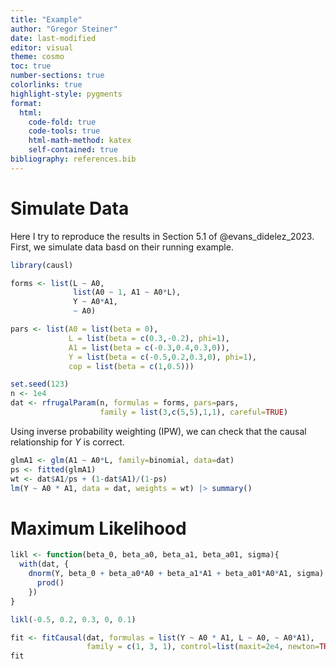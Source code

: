 ```yaml
---
title: "Example"
author: "Gregor Steiner"
date: last-modified
editor: visual
theme: cosmo
toc: true  
number-sections: true
colorlinks: true
highlight-style: pygments
format:
  html: 
    code-fold: true
    code-tools: true
    html-math-method: katex
    self-contained: true
bibliography: references.bib
---
```


# Simulate Data

Here I try to reproduce the results in Section 5.1 of @evans_didelez_2023. First, we simulate data basd on their running example.

```r
library(causl)

forms <- list(L ~ A0, 
              list(A0 ~ 1, A1 ~ A0*L),
              Y ~ A0*A1, 
              ~ A0)

pars <- list(A0 = list(beta = 0),
             L = list(beta = c(0.3,-0.2), phi=1),
             A1 = list(beta = c(-0.3,0.4,0.3,0)),
             Y = list(beta = c(-0.5,0.2,0.3,0), phi=1),
             cop = list(beta = c(1,0.5)))

set.seed(123)
n <- 1e4
dat <- rfrugalParam(n, formulas = forms, pars=pars, 
                    family = list(3,c(5,5),1,1), careful=TRUE)


```

Using inverse probability weighting (IPW), we can check that the causal relationship for $Y$ is correct.

```r
glmA1 <- glm(A1 ~ A0*L, family=binomial, data=dat)
ps <- fitted(glmA1)
wt <- dat$A1/ps + (1-dat$A1)/(1-ps)
lm(Y ~ A0 * A1, data = dat, weights = wt) |> summary()

```


# Maximum Likelihood


```r
likl <- function(beta_0, beta_a0, beta_a1, beta_a01, sigma){
  with(dat, {
    dnorm(Y, beta_0 + beta_a0*A0 + beta_a1*A1 + beta_a01*A0*A1, sigma) |>
      prod()
    })
}

likl(-0.5, 0.2, 0.3, 0, 0.1)

```




```r
fit <- fitCausal(dat, formulas = list(Y ~ A0 * A1, L ~ A0, ~ A0*A1),
                 family = c(1, 3, 1), control=list(maxit=2e4, newton=TRUE))
fit
```






